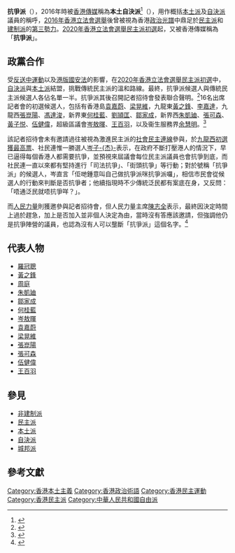 '''抗爭派'''（{{lang-en|Resistance camp}}），2016年時被[[香港傳媒|香港傳媒]]稱為'''本土自決派'''<ref>{{cite news|url=https://www.voachinese.com/a/news-hk-political-spectrum-changed-20160906/3495595.html|title=香港本土自决派崛起政治生态三方分立|date=2016-09-06|work=美国之音|accessdate=2019-12-13|archive-date=2019-12-13|archive-url=https://web.archive.org/web/20191213183850/https://www.voachinese.com/a/news-hk-political-spectrum-changed-20160906/3495595.html|dead-url=no}}</ref>（{{lang-en|Localist and self-determination groups}}），用作概括[[本土派_(香港)|本土派]]及[[自決派|自決派]]議員的稱呼，[[2016年香港立法會選舉|2016年香港立法會選舉]]後曾被視為香港[[政治光譜|政治光譜]]中鼎足於[[民主派_(香港)|民主派]]和[[建制派_(香港)|建制派]]的[[第三勢力|第三勢力]]。[[2020年香港立法會選舉民主派初選|2020年香港立法會選舉民主派初選]]起，又被香港傳媒稱為「'''抗爭派'''」{{fact}}。

== 政黨合作 ==
受[[反送中運動|反送中運動]]以及[[港版國安法|港版國安法]]的影響，在[[2020年香港立法會選舉民主派初選|2020年香港立法會選舉民主派初選]]中，[[自決派|自決派]]與[[本土派_(香港)|本土派]]結盟，挑戰傳統民主派的溫和路線。最終，抗爭派候選人與傳統民主派候選人各佔名單一半。抗爭派其後召開記者招待會發表聯合聲明。<ref>{{cite news |title=【泛民初選】抗爭派爭16席入場券 承諾與民主派共商確認書立場「齊上齊落」 |url=https://hk.appledaily.com/local/20200715/UOSLIK7NBMPFYUIDNMWJCIEENE/ |work=蘋果日報 |date=2020-07-15 |accessdate=2020-07-19 |archive-date=2020-07-19 |archive-url=https://web.archive.org/web/20200719161614/https://hk.appledaily.com/local/20200715/UOSLIK7NBMPFYUIDNMWJCIEENE/ |dead-url=no }}</ref>16名出席記者會的初選候選人，包括有香港島[[袁嘉蔚|袁嘉蔚]]、[[梁晃維|梁晃維]]，九龍東[[黃之鋒|黃之鋒]]、[[李嘉達|李嘉達]]，九龍西[[張崑陽|張崑陽]]、[[馮達浚|馮達浚]]，新界東[[何桂藍|何桂藍]]、[[劉頴匡|劉頴匡]]、[[鄒家成|鄒家成]]，新界西[[朱凱廸|朱凱廸]]、[[張可森|張可森]]、[[黃子悦|黃子悦]]、[[伍健偉|伍健偉]]，超級區議會[[岑敖暉|岑敖暉]]、[[王百羽|王百羽]]，以及衞生服務界[[余慧明|余慧明]]。<ref>{{cite news |title=黃之鋒等 16「抗爭派」參選人　將與泛民商是否簽確認書　強調否決財政預算案立場不變 |url=https://www.thestandnews.com/politics/%E9%BB%83%E4%B9%8B%E9%8B%92%E7%AD%89-16-%E6%8A%97%E7%88%AD%E6%B4%BE-%E5%8F%83%E9%81%B8%E4%BA%BA-%E5%B0%87%E8%88%87%E6%B3%9B%E6%B0%91%E5%95%86%E6%98%AF%E5%90%A6%E7%B0%BD%E7%A2%BA%E8%AA%8D%E6%9B%B8-%E5%BC%B7%E8%AA%BF%E5%90%A6%E6%B1%BA%E8%B2%A1%E6%94%BF%E9%A0%90%E7%AE%97%E6%A1%88%E7%AB%8B%E5%A0%B4%E4%B8%8D%E8%AE%8A/ |work=立場新聞 |date=2020-07-15 |accessdate=2020-07-19 |archive-date=2020-09-28 |archive-url=https://web.archive.org/web/20200928225525/https://www.thestandnews.com/politics/%E9%BB%83%E4%B9%8B%E9%8B%92%E7%AD%89-16-%E6%8A%97%E7%88%AD%E6%B4%BE-%E5%8F%83%E9%81%B8%E4%BA%BA-%E5%B0%87%E8%88%87%E6%B3%9B%E6%B0%91%E5%95%86%E6%98%AF%E5%90%A6%E7%B0%BD%E7%A2%BA%E8%AA%8D%E6%9B%B8-%E5%BC%B7%E8%AA%BF%E5%90%A6%E6%B1%BA%E8%B2%A1%E6%94%BF%E9%A0%90%E7%AE%97%E6%A1%88%E7%AB%8B%E5%A0%B4%E4%B8%8D%E8%AE%8A/ |dead-url=no }}</ref>

該記者招待會未有邀請過往被視為激進民主派的[[社會民主連線|社會民主連線]]參與，於[[2020年香港立法會選舉民主派初選|九龍西初選獲最高票]]、社民連惟一勝選人[[岑子杰|岑子-{杰}-]]表示，在政府不斷打壓港人的情況下，早已逼得每個香港人都需要抗爭，並預視來屆議會每位民主派議員也會抗爭到底，而社民連一直以來都有堅持進行「司法抗爭」、「街頭抗爭」等行動；對於號稱「抗爭派」的候選人，岑直言「佢哋鍾意叫自己做抗爭派咪抗爭派囉」，相信市民會從候選人的行動來判斷是否抗爭者；他續指現時不少傳統泛民都有案底在身，又反問：「唔通泛民就唔抗爭咩？」。

而[[人民力量|人民力量]]則獲邀參與記者招待會，但人民力量主席[[陳志全|陳志全]]表示，最終因決定時間上過於趕急，加上是否加入並非個人決定為由，當時沒有答應該邀請，但強調他仍是抗爭陣營的議員，也認為沒有人可以壟斷「抗爭派」這個名字。<ref>{{Cite news |url= https://www.hkcnews.com/article/32021/抗爭派-岑子杰-許智峯-32083/【回應抗爭派記招】「票王」許智峯、岑子杰沒獲邀加入-陳志全沒答應：但我也是抗爭議員 |title= 【回應抗爭派記招】「票王」許智峯、岑子杰沒獲邀加入　陳志全沒答應：但我也是抗爭議員 |publisher= 眾新聞 |date= 2020-07-18 |accessdate= 2020-07-18 |language= zh-hant |archive-date= 2021-01-19 |archive-url= https://web.archive.org/web/20210119115905/https://www.hkcnews.com/article/32021/%E6%8A%97%E7%88%AD%E6%B4%BE-%E5%B2%91%E5%AD%90%E6%9D%B0-%E8%A8%B1%E6%99%BA%E5%B3%AF-32083/%E3%80%90%E5%9B%9E%E6%87%89%E6%8A%97%E7%88%AD%E6%B4%BE%E8%A8%98%E6%8B%9B%E3%80%91%E3%80%8C%E7%A5%A8%E7%8E%8B%E3%80%8D%E8%A8%B1%E6%99%BA%E5%B3%AF%E3%80%81%E5%B2%91%E5%AD%90%E6%9D%B0%E6%B2%92%E7%8D%B2%E9%82%80%E5%8A%A0%E5%85%A5-%E9%99%B3%E5%BF%97%E5%85%A8%E6%B2%92%E7%AD%94%E6%87%89%EF%BC%9A%E4%BD%86%E6%88%91%E4%B9%9F%E6%98%AF%E6%8A%97%E7%88%AD%E8%AD%B0%E5%93%A1 |dead-url= no }}</ref>

== 代表人物 ==
*[[羅冠聰|羅冠聰]]
*[[黃之鋒|黃之鋒]]
*[[周庭|周庭]]
*[[朱凱廸|朱凱廸]]
*[[鄒家成|鄒家成]]
*[[何桂藍|何桂藍]]
*[[岑敖暉|岑敖暉]]
*[[袁嘉蔚|袁嘉蔚]]
*[[梁晃維|梁晃維]]
*[[張崑陽|張崑陽]]
*[[張可森|張可森]]
*[[伍健偉|伍健偉]]
*[[王百羽|王百羽]]

==參見==
*[[非建制派|非建制派]]
*[[民主派_(香港)|民主派]]
*[[本土派_(香港)|本土派]]
*[[自決派|自決派]]
*[[城邦派|城邦派]]

==參考文獻==
{{reflist}}

[[Category:香港本土主義|Category:香港本土主義]]
[[Category:香港政治術語|Category:香港政治術語]]
[[Category:香港民主運動|Category:香港民主運動]]
[[Category:香港民主派|Category:香港民主派]]
[[Category:中華人民共和國自由派|Category:中華人民共和國自由派]]